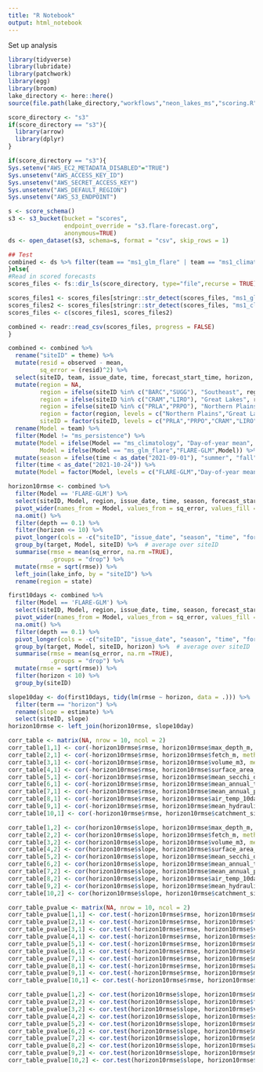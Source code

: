 ```yaml
---
title: "R Notebook"
output: html_notebook
---
```


Set up analysis

```r
library(tidyverse)
library(lubridate)
library(patchwork)
library(egg)
library(broom)
lake_directory <- here::here()
source(file.path(lake_directory,"workflows","neon_lakes_ms","scoring.R"))

```


```r
score_directory <- "s3"
if(score_directory == "s3"){
  library(arrow)
  library(dplyr)
}

```

```r
if(score_directory == "s3"){
Sys.setenv("AWS_EC2_METADATA_DISABLED"="TRUE")
Sys.unsetenv("AWS_ACCESS_KEY_ID")
Sys.unsetenv("AWS_SECRET_ACCESS_KEY")
Sys.unsetenv("AWS_DEFAULT_REGION")
Sys.unsetenv("AWS_S3_ENDPOINT")

s <- score_schema()
s3 <- s3_bucket(bucket = "scores",
                endpoint_override = "s3.flare-forecast.org",
                anonymous=TRUE)
ds <- open_dataset(s3, schema=s, format = "csv", skip_rows = 1)

## Test
combined <- ds %>% filter(team == "ms1_glm_flare" | team == "ms1_climatology") %>% collect()
}else{
#Read in scored forecasts
scores_files <- fs::dir_ls(score_directory, type="file",recurse = TRUE)

scores_files1 <- scores_files[stringr::str_detect(scores_files, "ms1_glm_flare")]
scores_files2 <- scores_files[stringr::str_detect(scores_files, "ms1_climatology")]
scores_files <- c(scores_files1, scores_files2)

combined <- readr::read_csv(scores_files, progress = FALSE)
}
```

```r
combined <- combined %>%
  rename("siteID" = theme) %>%
  mutate(resid = observed - mean,
         sq_error = (resid)^2) %>%
  select(siteID, team, issue_date, time, forecast_start_time, horizon, target,depth, mean, sd, observed, crps, logs, resid, sq_error, quantile10, quantile90) %>%
  mutate(region = NA,
         region = ifelse(siteID %in% c("BARC","SUGG"), "Southeast", region),
         region = ifelse(siteID %in% c("CRAM","LIRO"), "Great Lakes", region),
         region = ifelse(siteID %in% c("PRLA","PRPO"), "Northern Plains", region),
         region = factor(region, levels = c("Northern Plains","Great Lakes","Southeast")),
         siteID = factor(siteID, levels = c("PRLA","PRPO","CRAM","LIRO","BARC","SUGG"))) %>%
  rename(Model = team) %>%
  filter(Model != "ms_persistence") %>%
  mutate(Model = ifelse(Model == "ms_climatology", "Day-of-year mean", Model),
         Model = ifelse(Model == "ms_glm_flare","FLARE-GLM",Model)) %>%
  mutate(season = ifelse(time < as_date("2021-09-01"), "summer", "fall")) %>%
  filter(time < as_date("2021-10-24")) %>%
  mutate(Model = factor(Model, levels = c("FLARE-GLM","Day-of-year mean")))
```


```r
horizon10rmse <- combined %>%
  filter(Model == 'FLARE-GLM') %>%
  select(siteID, Model, region, issue_date, time, season, forecast_start_time, horizon, target,depth, sq_error) %>%
  pivot_wider(names_from = Model, values_from = sq_error, values_fill = NA) %>%
  na.omit() %>%
  filter(depth == 0.1) %>%
  filter(horizon <= 10) %>%
  pivot_longer(cols = -c("siteID", "issue_date", "season", "time", "forecast_start_time", "horizon", "target","depth", "region"), names_to = "Model",values_to = "sq_error") %>%
  group_by(target, Model, siteID) %>%  # average over siteID
  summarise(rmse = mean(sq_error, na.rm =TRUE),
            .groups = "drop") %>%
  mutate(rmse = sqrt(rmse)) %>%
  left_join(lake_info, by = "siteID") %>%
  rename(region = state)
```

```r
first10days <- combined %>%
  filter(Model == 'FLARE-GLM') %>%
  select(siteID, Model, region, issue_date, time, season, forecast_start_time, horizon, target,depth, sq_error) %>%
  pivot_wider(names_from = Model, values_from = sq_error, values_fill = NA) %>%
  na.omit() %>%
  filter(depth == 0.1) %>%
  pivot_longer(cols = -c("siteID", "issue_date", "season", "time", "forecast_start_time", "horizon", "target","depth", "region"), names_to = "Model",values_to = "sq_error") %>%
  group_by(target, Model, siteID, horizon) %>%  # average over siteID
  summarise(rmse = mean(sq_error, na.rm =TRUE),
            .groups = "drop") %>%
  mutate(rmse = sqrt(rmse)) %>%
  filter(horizon < 10) %>%
  group_by(siteID)
```


```r
slope10day <- do(first10days, tidy(lm(rmse ~ horizon, data = .))) %>%
  filter(term == "horizon") %>%
  rename(slope = estimate) %>%
  select(siteID, slope)
horizon10rmse <- left_join(horizon10rmse, slope10day)
```

```r
corr_table <- matrix(NA, nrow = 10, ncol = 2)
corr_table[1,1] <- cor(-horizon10rmse$rmse, horizon10rmse$max_depth_m, method = )
corr_table[2,1] <- cor(-horizon10rmse$rmse, horizon10rmse$fetch_m, method = "spearman")
corr_table[3,1] <- cor(-horizon10rmse$rmse, horizon10rmse$volume_m3, method = "spearman")
corr_table[4,1] <- cor(-horizon10rmse$rmse, horizon10rmse$surface_area_km2, method = "spearman")
corr_table[5,1] <- cor(-horizon10rmse$rmse, horizon10rmse$mean_secchi_depth_m, method = "spearman")
corr_table[6,1] <- cor(-horizon10rmse$rmse, horizon10rmse$mean_annual_temperature_degreeC, method = "spearman")
corr_table[7,1] <- cor(-horizon10rmse$rmse, horizon10rmse$mean_annual_precipitation_mm, method = "spearman")
corr_table[8,1] <- cor(-horizon10rmse$rmse, horizon10rmse$air_temp_10day_sd_degreeC, method = "spearman")
corr_table[9,1] <- cor(-horizon10rmse$rmse, horizon10rmse$mean_hydraulic_residence_time_yrs, method = "spearman")
corr_table[10,1] <- cor(-horizon10rmse$rmse, horizon10rmse$catchment_size_km2, method = "spearman")

corr_table[1,2] <- cor(horizon10rmse$slope, horizon10rmse$max_depth_m, method = "spearman")
corr_table[2,2] <- cor(horizon10rmse$slope, horizon10rmse$fetch_m, method = "spearman")
corr_table[3,2] <- cor(horizon10rmse$slope, horizon10rmse$volume_m3, method = "spearman")
corr_table[4,2] <- cor(horizon10rmse$slope, horizon10rmse$surface_area_km2, method = "spearman")
corr_table[5,2] <- cor(horizon10rmse$slope, horizon10rmse$mean_secchi_depth_m, method = "spearman")
corr_table[6,2] <- cor(horizon10rmse$slope, horizon10rmse$mean_annual_temperature_degreeC, method = "spearman")
corr_table[7,2] <- cor(horizon10rmse$slope, horizon10rmse$mean_annual_precipitation_mm, method = "spearman")
corr_table[8,2] <- cor(horizon10rmse$slope, horizon10rmse$air_temp_10day_sd_degreeC, method = "spearman")
corr_table[9,2] <- cor(horizon10rmse$slope, horizon10rmse$mean_hydraulic_residence_time_yrs, method = "spearman")
corr_table[10,2] <- cor(horizon10rmse$slope, horizon10rmse$catchment_size_km2, method = "spearman")
```

```r
corr_table_pvalue <- matrix(NA, nrow = 10, ncol = 2)
corr_table_pvalue[1,1] <- cor.test(-horizon10rmse$rmse, horizon10rmse$max_depth_m, method = "spearman")$p.value
corr_table_pvalue[2,1] <- cor.test(-horizon10rmse$rmse, horizon10rmse$fetch_m, method = "spearman")$p.value
corr_table_pvalue[3,1] <- cor.test(-horizon10rmse$rmse, horizon10rmse$volume_m3, method = "spearman")$p.value
corr_table_pvalue[4,1] <- cor.test(-horizon10rmse$rmse, horizon10rmse$surface_area_km2, method = "spearman")$p.value
corr_table_pvalue[5,1] <- cor.test(-horizon10rmse$rmse, horizon10rmse$mean_secchi_depth_m, method = "spearman")$p.value
corr_table_pvalue[6,1] <- cor.test(-horizon10rmse$rmse, horizon10rmse$mean_annual_temperature_degreeC, method = "spearman")$p.value
corr_table_pvalue[7,1] <- cor.test(-horizon10rmse$rmse, horizon10rmse$mean_annual_precipitation_mm, method = "spearman")$p.value
corr_table_pvalue[8,1] <- cor.test(-horizon10rmse$rmse, horizon10rmse$air_temp_10day_sd_degreeC, method = "spearman")$p.value
corr_table_pvalue[9,1] <- cor.test(-horizon10rmse$rmse, horizon10rmse$mean_hydraulic_residence_time_yrs, method = "spearman")$p.value
corr_table_pvalue[10,1] <- cor.test(-horizon10rmse$rmse, horizon10rmse$catchment_size_km2, method = "spearman")$p.value

corr_table_pvalue[1,2] <- cor.test(horizon10rmse$slope, horizon10rmse$max_depth_m, method = "spearman")$p.value
corr_table_pvalue[2,2] <- cor.test(horizon10rmse$slope, horizon10rmse$fetch_m, method = "spearman")$p.value
corr_table_pvalue[3,2] <- cor.test(horizon10rmse$slope, horizon10rmse$volume_m3, method = "spearman")$p.value
corr_table_pvalue[4,2] <- cor.test(horizon10rmse$slope, horizon10rmse$surface_area_km2, method = "spearman")$p.value
corr_table_pvalue[5,2] <- cor.test(horizon10rmse$slope, horizon10rmse$mean_secchi_depth_m, method = "spearman")$p.value
corr_table_pvalue[6,2] <- cor.test(horizon10rmse$slope, horizon10rmse$mean_annual_temperature_degreeC, method = "spearman")$p.value
corr_table_pvalue[7,2] <- cor.test(horizon10rmse$slope, horizon10rmse$mean_annual_precipitation_mm, method = "spearman")$p.value
corr_table_pvalue[8,2] <- cor.test(horizon10rmse$slope, horizon10rmse$air_temp_10day_sd_degreeC, method = "spearman")$p.value
corr_table_pvalue[9,2] <- cor.test(horizon10rmse$slope, horizon10rmse$mean_hydraulic_residence_time_yrs, method = "spearman")$p.value
corr_table_pvalue[10,2] <- cor.test(horizon10rmse$slope, horizon10rmse$catchment_size_km2, method = "spearman")$p.value
```